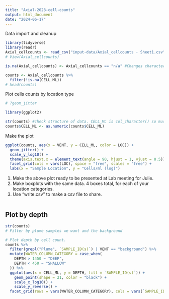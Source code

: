 ```yaml
---
title: "Axial-2023-cell-counts"
output: html_document
date: "2024-06-17"
---
```

Data import and cleanup
```R
library(tidyverse)
library(readr)
Axial_cellcounts <- read_csv("input-data/Axial_cellcounts - Sheet1.csv")
# View(Axial_cellcounts)

is.na(Axial_cellcounts) <- Axial_cellcounts == "n/a" #Changes character "n/a" to a true NA

counts <- Axial_cellcounts %>%
  filter(!is.na(CELL_ML))
# head(counts)
```

Plot cells counts by location type
```R
# ?geom_jitter

library(ggplot2)

str(counts) #check structure of data. CELL_ML is col_character() so must convert to numeric
counts$CELL_ML <- as.numeric(counts$CELL_ML)
```
Make the plot
```R
ggplot(counts, aes(x = VENT, y = CELL_ML, color = LOC)) +
  geom_jitter() + 
  scale_y_log10() +
  theme(axis.text.x = element_text(angle = 90, hjust = 1, vjust = 0.5)) +
  facet_grid(cols = vars(LOC), space = "free", scales = "free") +
  labs(x = "Sample Location", y = "Cells/ml (log)")

```
1. Make the above plot ready to be presented at Lab meeting for Julie.
2. Make boxplots with the same data. 4 boxes total, for each of your location categories.
3. Use "write.csv" to make a csv file to share. 
```r

```

## Plot by depth

```r
str(counts)
# Filter by plume samples we want and the background

# Plot depth by cell count.
counts %>% 
  filter(grepl("Plume", `SAMPLE_ID(s)`) | VENT == "background") %>% 
  mutate(WATER_COLUMN_CATEGORY = case_when(
    DEPTH > 1450 ~ "DEEP",
    DEPTH < 450 ~ "SHALLOW"
  )) %>% 
  ggplot(aes(x = CELL_ML, y = DEPTH, fill = `SAMPLE_ID(s)`)) +
    geom_point(shape = 21, color = "black") +
    scale_x_log10() +
    scale_y_reverse() +
  facet_grid(rows = vars(WATER_COLUMN_CATEGORY), cols = vars(`SAMPLE_ID(s)`), scales = "free")
```


```r

```


